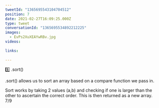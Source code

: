 ```yaml
---
tweetId: "1365695543104704512"
position: 7
date: 2021-02-27T16:09:25.000Z
type: tweet
conversationId: "1365695534892212225"
images:
  - EvPs2XuXEAYwRBv.jpg
videos:
  
links:
  
---
```

5️⃣ .sort()

.sort() allows us to sort an array based on a compare function we pass in. 

Sort works by taking 2 values (a,b) and checking if one is larger than the other to ascertain the correct order. This is then returned as a new array. 7/9 
